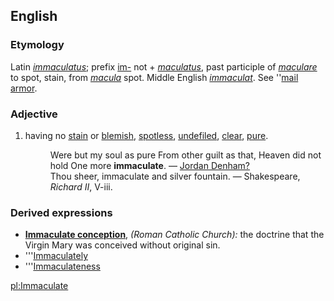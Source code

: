 ==English==
===Etymology===
Latin ''[[immaculatus]]''; prefix [[im-]] not + ''[[maculatus]]'', past participle of ''[[maculare]]'' to spot, stain, from ''[[macula]]'' spot.  Middle English ''[[immaculat]]''. See ''[[mail armor]].
===Adjective===
#having no [[stain]] or [[blemish]], [[spotless]], [[undefiled]], [[clear]], [[pure]].
#:Were but my soul as pure From other guilt as that, Heaven did not hold One more '''immaculate'''. &mdash; [[Jordan Denham?]]
#:Thou sheer, immaculate and silver fountain. &mdash; Shakespeare, ''Richard II'', V-iii.
===Derived expressions===
*'''[[Immaculate conception]]''', ''(Roman Catholic Church):'' the doctrine that the Virgin Mary was conceived without original sin.
*'''[[Immaculately]]
*'''[[Immaculateness]]

[[pl:Immaculate]]
